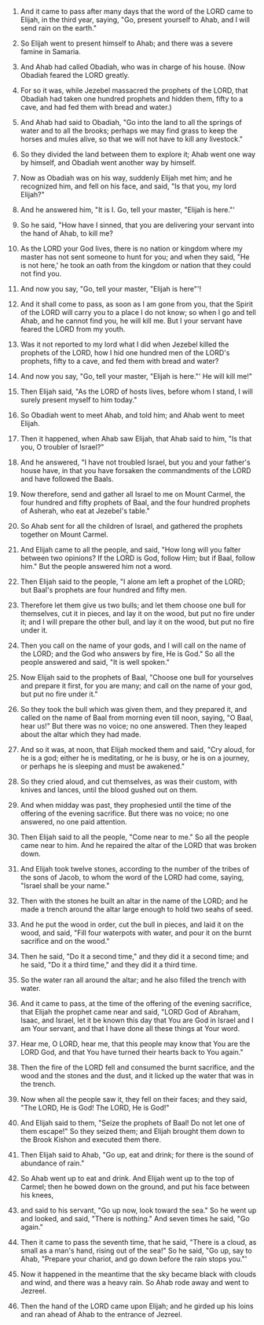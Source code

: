 
1. And it came to pass after many days that the word of the LORD came to Elijah, in the third year, saying, "Go, present yourself to Ahab, and I will send rain on the earth."

2. So Elijah went to present himself to Ahab; and there was a severe famine in Samaria.

3. And Ahab had called Obadiah, who was in charge of his house. (Now Obadiah feared the LORD greatly.

4. For so it was, while Jezebel massacred the prophets of the LORD, that Obadiah had taken one hundred prophets and hidden them, fifty to a cave, and had fed them with bread and water.)

5. And Ahab had said to Obadiah, "Go into the land to all the springs of water and to all the brooks; perhaps we may find grass to keep the horses and mules alive, so that we will not have to kill any livestock."

6. So they divided the land between them to explore it; Ahab went one way by himself, and Obadiah went another way by himself.

7. Now as Obadiah was on his way, suddenly Elijah met him; and he recognized him, and fell on his face, and said, "Is that you, my lord Elijah?"

8. And he answered him, "It is I. Go, tell your master, "Elijah is here."'

9. So he said, "How have I sinned, that you are delivering your servant into the hand of Ahab, to kill me?

10. As the LORD your God lives, there is no nation or kingdom where my master has not sent someone to hunt for you; and when they said, "He is not here,' he took an oath from the kingdom or nation that they could not find you.

11. And now you say, "Go, tell your master, "Elijah is here"'!

12. And it shall come to pass, as soon as I am gone from you, that the Spirit of the LORD will carry you to a place I do not know; so when I go and tell Ahab, and he cannot find you, he will kill me. But I your servant have feared the LORD from my youth.

13. Was it not reported to my lord what I did when Jezebel killed the prophets of the LORD, how I hid one hundred men of the LORD's prophets, fifty to a cave, and fed them with bread and water?

14. And now you say, "Go, tell your master, "Elijah is here."' He will kill me!"

15. Then Elijah said, "As the LORD of hosts lives, before whom I stand, I will surely present myself to him today."

16. So Obadiah went to meet Ahab, and told him; and Ahab went to meet Elijah.

17. Then it happened, when Ahab saw Elijah, that Ahab said to him, "Is that you, O troubler of Israel?"

18. And he answered, "I have not troubled Israel, but you and your father's house have, in that you have forsaken the commandments of the LORD and have followed the Baals.

19. Now therefore, send and gather all Israel to me on Mount Carmel, the four hundred and fifty prophets of Baal, and the four hundred prophets of Asherah, who eat at Jezebel's table."

20. So Ahab sent for all the children of Israel, and gathered the prophets together on Mount Carmel.

21. And Elijah came to all the people, and said, "How long will you falter between two opinions? If the LORD is God, follow Him; but if Baal, follow him." But the people answered him not a word.

22. Then Elijah said to the people, "I alone am left a prophet of the LORD; but Baal's prophets are four hundred and fifty men.

23. Therefore let them give us two bulls; and let them choose one bull for themselves, cut it in pieces, and lay it on the wood, but put no fire under it; and I will prepare the other bull, and lay it on the wood, but put no fire under it.

24. Then you call on the name of your gods, and I will call on the name of the LORD; and the God who answers by fire, He is God." So all the people answered and said, "It is well spoken."

25. Now Elijah said to the prophets of Baal, "Choose one bull for yourselves and prepare it first, for you are many; and call on the name of your god, but put no fire under it."

26. So they took the bull which was given them, and they prepared it, and called on the name of Baal from morning even till noon, saying, "O Baal, hear us!" But there was no voice; no one answered. Then they leaped about the altar which they had made.

27. And so it was, at noon, that Elijah mocked them and said, "Cry aloud, for he is a god; either he is meditating, or he is busy, or he is on a journey, or perhaps he is sleeping and must be awakened."

28. So they cried aloud, and cut themselves, as was their custom, with knives and lances, until the blood gushed out on them.

29. And when midday was past, they prophesied until the time of the offering of the evening sacrifice. But there was no voice; no one answered, no one paid attention.

30. Then Elijah said to all the people, "Come near to me." So all the people came near to him. And he repaired the altar of the LORD that was broken down.

31. And Elijah took twelve stones, according to the number of the tribes of the sons of Jacob, to whom the word of the LORD had come, saying, "Israel shall be your name."

32. Then with the stones he built an altar in the name of the LORD; and he made a trench around the altar large enough to hold two seahs of seed.

33. And he put the wood in order, cut the bull in pieces, and laid it on the wood, and said, "Fill four waterpots with water, and pour it on the burnt sacrifice and on the wood."

34. Then he said, "Do it a second time," and they did it a second time; and he said, "Do it a third time," and they did it a third time.

35. So the water ran all around the altar; and he also filled the trench with water.

36. And it came to pass, at the time of the offering of the evening sacrifice, that Elijah the prophet came near and said, "LORD God of Abraham, Isaac, and Israel, let it be known this day that You are God in Israel and I am Your servant, and that I have done all these things at Your word.

37. Hear me, O LORD, hear me, that this people may know that You are the LORD God, and that You have turned their hearts back to You again."

38. Then the fire of the LORD fell and consumed the burnt sacrifice, and the wood and the stones and the dust, and it licked up the water that was in the trench.

39. Now when all the people saw it, they fell on their faces; and they said, "The LORD, He is God! The LORD, He is God!"

40. And Elijah said to them, "Seize the prophets of Baal! Do not let one of them escape!" So they seized them; and Elijah brought them down to the Brook Kishon and executed them there.

41. Then Elijah said to Ahab, "Go up, eat and drink; for there is the sound of abundance of rain."

42. So Ahab went up to eat and drink. And Elijah went up to the top of Carmel; then he bowed down on the ground, and put his face between his knees,

43. and said to his servant, "Go up now, look toward the sea." So he went up and looked, and said, "There is nothing." And seven times he said, "Go again."

44. Then it came to pass the seventh time, that he said, "There is a cloud, as small as a man's hand, rising out of the sea!" So he said, "Go up, say to Ahab, "Prepare your chariot, and go down before the rain stops you."'

45. Now it happened in the meantime that the sky became black with clouds and wind, and there was a heavy rain. So Ahab rode away and went to Jezreel.

46. Then the hand of the LORD came upon Elijah; and he girded up his loins and ran ahead of Ahab to the entrance of Jezreel.


